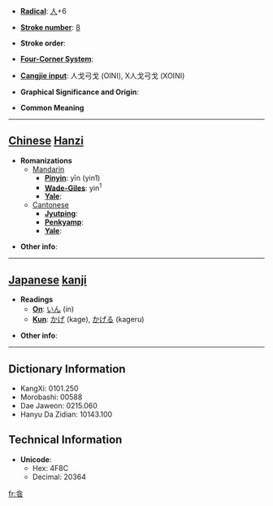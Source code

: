 * '''[[Wiktionary:Chinese radical index| Radical]]''': [[Wiktionary:Chinese radical index 人|人]]+6

* '''[[Wiktionary:Chinese total strokes index|Stroke number]]''': [[Wiktionary:Chinese total strokes index 8|8]]

* '''Stroke order''': 

* '''[[Wiktionary:Chinese four corner index|Four-Corner System]]''': 

* '''[[Wiktionary:Chinese Cangjie index|Cangjie input]]''': 人戈弓戈 (OINI), X人戈弓戈 (XOINI)

* '''Graphical Significance and Origin''': 

* '''Common Meaning'''

----

== [[Chinese]] [[Hanzi]] ==

* '''Romanizations'''
** [[Mandarin]]
*** '''[[Pinyin]]''': yīn (yin1)
*** '''[[Wade-Giles]]''': yin<sup>1</sup>
*** '''[[Yale]]''': 
**[[Cantonese]]
***'''[[Jyutping]]''':
***'''[[Penkyamp]]''': 
***'''[[Yale]]''': 

* '''Other info''': 

----

== [[Japanese]] [[kanji]] ==

* '''Readings'''
** '''[[On]]''': [[いん]] (in)
** '''[[Kun]]''': [[かげ]] (kage), [[かげる]] (kageru)

* '''Other info''':  

----

== Dictionary Information ==

* KangXi: 0101.250
* Morobashi: 00588
* Dae Jaweon: 0215.060
* Hanyu Da Zidian: 10143.100

== Technical Information ==

* '''Unicode''':
** Hex: 4F8C
** Decimal: 20364

[[fr:侌]]